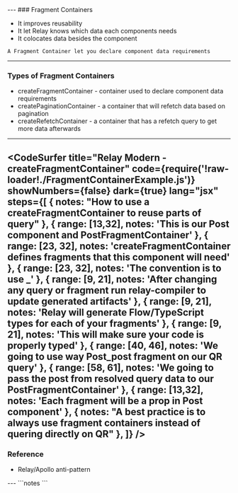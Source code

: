 


<Head>
  <title>Relay Modern Deep Dive Course</title>
</Head>

<Cover />
---
### Fragment Containers
<ul>
  <Appear>
    <li>It improves reusability</li>
    <li>It let Relay knows which data each components needs</li>
    <li>It colocates data besides the component</li>
  </Appear>
</ul>

```notes
A Fragment Container let you declare component data requirements
```
---
### Types of Fragment Containers
<ul>
  <Appear>
    <li>createFragmentContainer - container used to declare component data requirements</li>
    <li>createPaginationContainer - a container that will refetch data based on pagination</li>
    <li>createRefetchContainer - a container that has a refetch query to get more data afterwards</li>
  </Appear>
</ul>

---
<CodeSurfer
  title="Relay Modern - createFragmentContainer"
  code={require('!raw-loader!./FragmentContainerExample.js')}
  showNumbers={false}
  dark={true}
  lang="jsx"
  steps={[
    { notes: "How to use a createFragmentContainer to reuse parts of query" },
    { range: [13,32], notes: 'This is our Post component and PostFragmentContainer' },
    { range: [23, 32], notes: 'createFragmentContainer defines fragments that this component will need' },
    { range: [23, 32], notes: 'The convention is to use <ComponentFileName>_<propName>' },
    { range: [9, 21], notes: 'After changing any query or fragment run relay-compiler to update generated artifacts' },
    { range: [9, 21], notes: 'Relay will generate Flow/TypeScript types for each of your fragments' },
    { range: [9, 21], notes: 'This will make sure your code is properly typed' },
    { range: [40, 46], notes: 'We going to use way Post_post fragment on our QR query' },
    { range: [58, 61], notes: 'We going to pass the post from resolved query data to our PostFragmentContainer' },
    { range: [13,32], notes: 'Each fragment will be a prop in Post component' },
    { notes: "A best practice is to always use fragment containers instead of quering directly on QR" },
  ]}
/>
---
### Reference
<ul>
  <Appear>
    <li>
        <Link href='https://medium.com/entria/relay-apollo-anti-pattern-d9f4dea47738'>
           Relay/Apollo anti-pattern
        </Link>
    </li>
  </Appear>
</ul>
---
```notes
```
